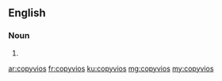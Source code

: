 ==English==

===Noun===
{{head|en|plural}}

# {{plural of|copyvio|lang=en}}

[[ar:copyvios]]
[[fr:copyvios]]
[[ku:copyvios]]
[[mg:copyvios]]
[[my:copyvios]]